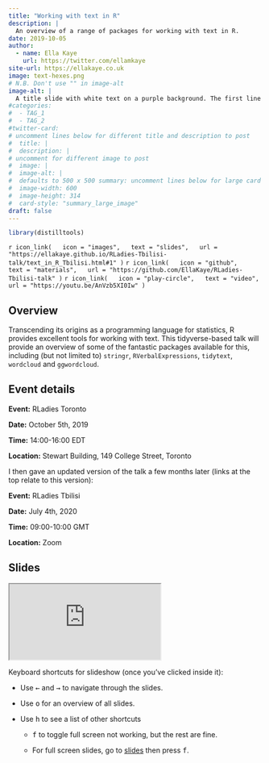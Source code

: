 ```yaml
---
title: "Working with text in R"
description: |
  An overview of a range of packages for working with text in R.
date: 2019-10-05
author: 
  - name: Ella Kaye
    url: https://twitter.com/ellamkaye
site-url: https://ellakaye.co.uk
image: text-hexes.png
# N.B. Don't use "" in image-alt
image-alt: |
  A title slide with white text on a purple background. The first line says 'Working with text in R'. The second line says 'Ella Kaye' and the third line says 'July 4th, 2020, RLadies Tbilisi'
#categories:
#  - TAG_1
#  - TAG_2
#twitter-card: 
# uncomment lines below for different title and description to post
#  title: |
#  description: |
# uncomment for different image to post
#  image: |
#  image-alt: |
#  defaults to 500 x 500 summary: uncomment lines below for large card
#  image-width: 600 
#  image-height: 314
#  card-style: "summary_large_image" 
draft: false
---
```


```r
library(distilltools)
```

`r icon_link(
  icon = "images",
  text = "slides",
  url = "https://ellakaye.github.io/RLadies-Tbilisi-talk/text_in_R_Tbilisi.html#1"
)`
`r icon_link(
  icon = "github",
  text = "materials",
  url = "https://github.com/EllaKaye/RLadies-Tbilisi-talk"
)`
`r icon_link(
  icon = "play-circle",
  text = "video",
  url = "https://youtu.be/AnVzb5XI0Iw"
)`

## Overview

Transcending its origins as a programming language for statistics, R provides excellent tools for working with text. This tidyverse-based talk will provide an overview of some of the fantastic packages available for this, including (but not limited to) `stringr`, `RVerbalExpressions`, `tidytext`, `wordcloud` and `ggwordcloud`.

## Event details

**Event:** RLadies Toronto

**Date:** October 5th, 2019

**Time:** 14:00-16:00 EDT

**Location:** Stewart Building, 149 College Street, Toronto

I then gave an updated version of the talk a few months later (links at the top relate to this version):

**Event:** RLadies Tbilisi

**Date:** July 4th, 2020

**Time:** 09:00-10:00 GMT

**Location:** Zoom


## Slides

<iframe class="slide-deck ar4x3" src="https://ellakaye.github.io/RLadies-Tbilisi-talk/text_in_R_Tbilisi.html#1" title="Working with text in R slides">
</iframe>

Keyboard shortcuts for slideshow (once you've clicked inside it):

- Use <kbd>←</kbd> and <kbd>→</kbd> to navigate through the slides.

- Use <kbd>o</kbd> for an overview of all slides.

- Use <kbd>h</kbd> to see a list of other shortcuts 
  
  - <kbd>f</kbd> to toggle full screen not working, but the rest are fine.
  
  - For full screen slides, go to [slides](https://ellakaye.github.io/RLadies-Tbilisi-talk/text_in_R_Tbilisi.html#1) then press <kbd>f</kbd>.
